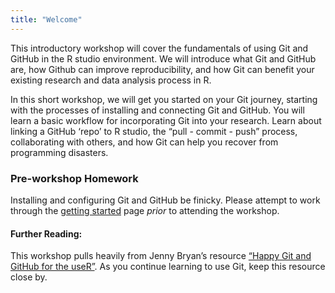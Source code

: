 ```yaml
---
title: "Welcome"
---
```


This introductory workshop will cover the fundamentals of using Git and GitHub in the R studio environment. We will introduce what Git and GitHub are, how Github can improve reproducibility, and how Git can benefit your existing research and data analysis process in R.

In this short workshop, we will get you started on your Git journey, starting with the processes of installing and connecting Git and GitHub. You will learn a basic workflow for incorporating Git into your research. Learn about linking a GitHub 'repo' to R studio, the "pull - commit - push" process, collaborating with others, and how Git can help you recover from programming disasters.

### Pre-workshop Homework

Installing and configuring Git and GitHub be finicky. Please attempt to work through the [getting started](/installation.qmd) page *prior* to attending the workshop.

#### Further Reading:

This workshop pulls heavily from Jenny Bryan's resource ["Happy Git and GitHub for the useR"](https://happygitwithr.com/index.html). As you continue learning to use Git, keep this resource close by.
